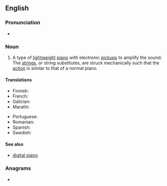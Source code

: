 ==English==
{{wikipedia}}

===Pronunciation===
* {{IPA|en|/əˈlɛk.tɹɪk piˈæn.oʊ/}}

===Noun===
{{en-noun}}

# {{lb|en|musical instruments}} A type of [[lightweight]] [[piano]] with electronic [[pickup]]s to amplify the sound. The [[string]]s, or string substitutes, are struck mechanically such that the [[action]] is similar to that of a normal piano.

====Translations====
{{trans-top|an instrument}}
* Finnish: {{t+|fi|sähköpiano}}
* French: {{t+|fr|piano électrique}}
* Galician: {{t+|gl|piano eléctrica}}
* Marathi: {{t|mr|विद्युत पियानो|m}}
{{trans-mid}}
* Portuguese: {{t+|pt|piano elétrica}}
* Romanian: {{t+|ro|pian electric|n}}
* Spanish: {{t+|es|piano eléctrica}}
* Swedish: {{t+|sv|elpiano|n}}
{{trans-bottom}}

====See also====
* [[digital piano]]

===Anagrams===
* {{anagrams|en|a=acceeiilnoprt|calcipotriene}}